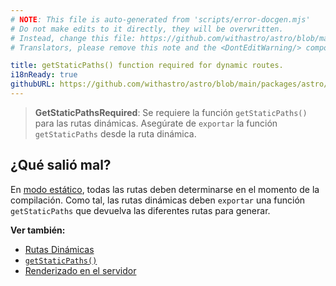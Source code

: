 ```yaml
---
# NOTE: This file is auto-generated from 'scripts/error-docgen.mjs'
# Do not make edits to it directly, they will be overwritten.
# Instead, change this file: https://github.com/withastro/astro/blob/main/packages/astro/src/core/errors/errors-data.ts
# Translators, please remove this note and the <DontEditWarning/> component.

title: getStaticPaths() function required for dynamic routes.
i18nReady: true
githubURL: https://github.com/withastro/astro/blob/main/packages/astro/src/core/errors/errors-data.ts
---
```


> **GetStaticPathsRequired**: Se requiere la función `getStaticPaths()` para las rutas dinámicas. Asegúrate de `exportar` la función `getStaticPaths` desde la ruta dinámica.

## ¿Qué salió mal?

En [modo estático](/es/guides/routing/#modo-estático-ssg), todas las rutas deben determinarse en el momento de la compilación. Como tal, las rutas dinámicas deben `exportar` una función `getStaticPaths` que devuelva las diferentes rutas para generar.

**Ver también:**
-  [Rutas Dinámicas](/es/guides/routing/#rutas-dinámicas)
-  [`getStaticPaths()`](/es/reference/api-reference/#getstaticpaths)
-  [Renderizado en el servidor](/es/guides/server-side-rendering/)
